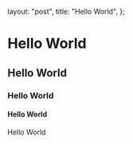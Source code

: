 
  layout: "post",
  title: "Hello World",
};

# Hello World

## Hello World

### Hello World

#### Hello World

Hello World

<is-land land-on:interaction type="preact" import="./clicker.hydrate.js">
  <Clicker />
</is-land>
